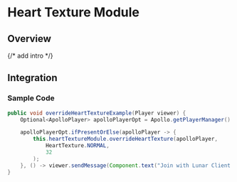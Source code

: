 # Heart Texture Module

## Overview

{/* add intro */}

## Integration

### Sample Code

```java
public void overrideHeartTextureExample(Player viewer) {
    Optional<ApolloPlayer> apolloPlayerOpt = Apollo.getPlayerManager().getPlayer(viewer.getUniqueId());

    apolloPlayerOpt.ifPresentOrElse(apolloPlayer -> {
        this.heartTextureModule.overrideHeartTexture(apolloPlayer,
            HeartTexture.NORMAL,
            32
        );
    }, () -> viewer.sendMessage(Component.text("Join with Lunar Client to test this feature!")));
}
```
